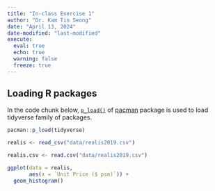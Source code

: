 ```yaml
---
title: "In-class Exercise 1"
author: "Dr. Kam Tin Seong"
date: "April 13, 2024"
date-modified: "last-modified"
execute: 
  eval: true
  echo: true
  warning: false
  freeze: true
---
```


## Loading R packages

In the code chunk below, [`p_load()`](https://www.rdocumentation.org/packages/pacman/versions/0.5.1/topics/p_load) of [pacman](http://trinker.github.io/pacman_dev/) package is used to load tidyverse family of packages.

```r
pacman::p_load(tidyverse)
```

```r
realis <- read_csv("data/realis2019.csv")
```

```r
realis.csv <- read.csv("data/realis2019.csv")
```

```r
ggplot(data = realis,
       aes(x = `Unit Price ($ psm)`)) +
  geom_histogram()
```

